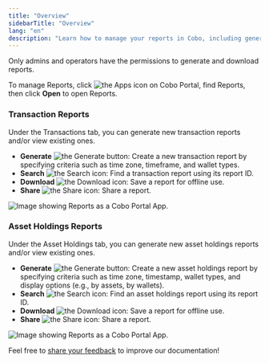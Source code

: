 ```yaml
---
title: "Overview"
sidebarTitle: "Overview"
lang: "en"
description: "Learn how to manage your reports in Cobo, including generating, searching, and downloading reports efficiently."
---
```


Only admins and operators have the permissions to generate and download reports.

To manage Reports, click <img src="/en/images/portal-apps/reports/apps.svg" className="icon" alt="the Apps icon"/> on Cobo Portal, find Reports, then click **Open** to open Reports.

### Transaction Reports

Under the Transactions tab, you can generate new transaction reports and/or view existing ones.

- **Generate** <img src="/en/images/portal-apps/reports/generate.svg" className="icon" alt="the Generate button"/>: Create a new transaction report by specifying criteria such as time zone, timeframe, and wallet types.
- **Search** <img src="/en/images/portal-apps/reports/search.svg" className="icon" alt="the Search icon"/>: Find a transaction report using its report ID.
- **Download** <img src="/en/images/portal-apps/reports/download.svg" className="icon" alt="the Download icon"/>: Save a report for offline use.
- **Share** <img src="/en/images/portal-apps/reports/share.svg" className="icon" alt="the Share icon"/>: Share a report.

<img src="/en/images/portal-apps/reports/1.png" className="full_screen" alt="Image showing Reports as a Cobo Portal App."/>

### Asset Holdings Reports

Under the Asset Holdings tab, you can generate new asset holdings reports and/or view existing ones.

- **Generate** <img src="/en/images/portal-apps/reports/generate.svg" className="icon" alt="the Generate button"/>: Create a new asset holdings report by specifying criteria such as time zone, timestamp, wallet types, and display options (e.g., by assets, by wallets).
- **Search** <img src="/en/images/portal-apps/reports/search.svg" className="icon" alt="the Search icon"/>: Find an asset holdings report using its report ID.
- **Download** <img src="/en/images/portal-apps/reports/download.svg" className="icon" alt="the Download icon"/>: Save a report for offline use.
- **Share** <img src="/en/images/portal-apps/reports/share.svg" className="icon" alt="the Share icon"/>: Share a report.

<img src="/en/images/portal-apps/reports/2.png" className="full_screen" alt="Image showing Reports as a Cobo Portal App."/>

<Tip>Feel free to [share your feedback](https://forms.zohopublic.com/cobo/form/DocumentFeedbackForm/formperma/QvLOhxJv1_JMsJ-1dleZ8Itb_7rzN-LtgvsDdxosoVI?referrername=manuals) to improve our documentation!</Tip>